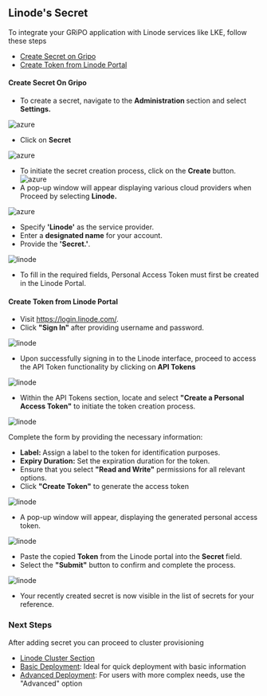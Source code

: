 ## Linode's Secret

To integrate your GRiPO application with Linode services like LKE, follow these steps

- [Create Secret on Gripo](creating-secret#create-secret-on-gripo)
- [Create Token from Linode Portal](creating-secret#create-token-from-linode-portal)

#### Create Secret On Gripo
- To create a secret, navigate to the <b> Administration </b>section and select<b> Settings.</b>

![azure](/secret/azure/azuresecret.png)<br />

- Click on <b>Secret</b><br />

![azure](/secret/azure/azuresecret0.png)<br />


- To initiate the secret creation process, click on the <b>Create</b> button.
  ![azure](/secret/azure/azuresecret01.png)<br />
- A pop-up window will appear displaying various cloud providers when Proceed by selecting <b> Linode.</b>

![azure](/secret/azure/azuresecret19.png) <br />

- Specify <b>'Linode'</b> as the service provider.
- Enter a <b>designated name</b> for your account.
- Provide the <b>'Secret.'</b>.

![linode](/secret/linode/linode-secret5a.png)<br />
- To fill in the required fields, Personal Access Token must first be created in the Linode Portal.


#### Create Token from Linode Portal

- Visit https://login.linode.com/.
- Click <b>"Sign In" </b>after providing username and password.

![linode](/secret/linode/linode-secret1.jpg)

- Upon successfully signing in to the Linode interface, proceed to access the API Token functionality by clicking on<b> API Tokens</b>

![linode](/secret/linode/linode-secret2.png)

- Within the API Tokens section, locate and select <b>"Create a Personal Access Token"</b> to initiate the token creation process.

![linode](/secret/linode/linode-secret3.png)

Complete the form by providing the necessary information:

- <b>Label: </b>Assign a label to the token for identification purposes.
- <b>Expiry Duration:</b> Set the expiration duration for the token.
- Ensure that you select <b>"Read and Write"</b> permissions for all relevant options.
- Click <b>"Create Token"</b> to generate the access token

![linode](/secret/linode/linode-secret4.png)

- A pop-up window will appear, displaying the generated personal access token.

![linode](/secret/linode/linode-secret5.png)<br />
- Paste the copied <b>Token</b> from the Linode portal into the <b>Secret </b>field.
- Select the <b>"Submit"</b> button to confirm and complete the process.

![linode](/secret/linode/linode-secret6.png)

- Your recently created secret is now visible in the list of secrets for your reference.
### Next Steps

After adding secret you can proceed to cluster provisioning

- [ Linode Cluster Section](/cluster_managment/cluster_provisioning/linode)
- [Basic Deployment](/cluster_managment/cluster_provisioning/linode/basic_cluster): Ideal for quick deployment with basic information
- [Advanced Deployment](/cluster_managment/cluster_provisioning/linode/advance_cluster): For users with more complex needs, use the "Advanced" option
